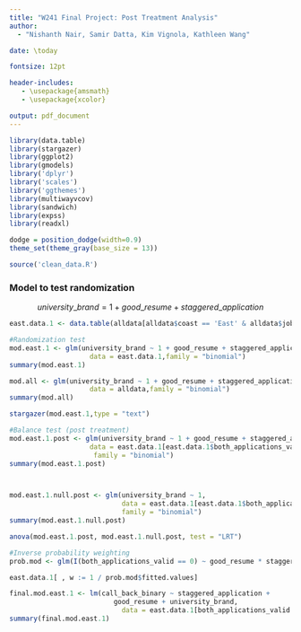 ```yaml
---
title: "W241 Final Project: Post Treatment Analysis"
author: 
  - "Nishanth Nair, Samir Datta, Kim Vignola, Kathleen Wang"

date: \today

fontsize: 12pt

header-includes:
   - \usepackage{amsmath}
   - \usepackage{xcolor}

output: pdf_document
---
```



```r
library(data.table)
library(stargazer)
library(ggplot2)
library(gmodels)
library('dplyr')
library('scales')
library('ggthemes')
library(multiwayvcov)
library(sandwich)
library(expss)
library(readxl)

dodge = position_dodge(width=0.9)
theme_set(theme_gray(base_size = 13))
```


```r
source('clean_data.R')
```


### Model to test randomization

$$
university\_brand = 1 + good\_resume + staggered\_application
$$



```r
east.data.1 <- data.table(alldata[alldata$coast == 'East' & alldata$job_id < 81,])

#Randomization test
mod.east.1 <- glm(university_brand ~ 1 + good_resume + staggered_application,
                    data = east.data.1,family = "binomial")
summary(mod.east.1)

mod.all <- glm(university_brand ~ 1 + good_resume + staggered_application+coast,
                    data = alldata,family = "binomial")
summary(mod.all)

stargazer(mod.east.1,type = "text")

```




```r
#Balance test (post treatment)
mod.east.1.post <- glm(university_brand ~ 1 + good_resume + staggered_application,
                    data = east.data.1[east.data.1$both_applications_valid ==1,],
                     family = "binomial")
summary(mod.east.1.post)



mod.east.1.null.post <- glm(university_brand ~ 1,
                            data = east.data.1[east.data.1$both_applications_valid ==1,],
                            family = "binomial")
summary(mod.east.1.null.post)

anova(mod.east.1.post, mod.east.1.null.post, test = "LRT")

```



```r

#Inverse probability weighting
prob.mod <- glm(I(both_applications_valid == 0) ~ good_resume * staggered_application * university_brand, data = east.data.1)

east.data.1[ , w := 1 / prob.mod$fitted.values]

final.mod.east.1 <- lm(call_back_binary ~ staggered_application + 
                          good_resume + university_brand, 
                            data = east.data.1[both_applications_valid == 1], weights = w)
summary(final.mod.east.1)

```
